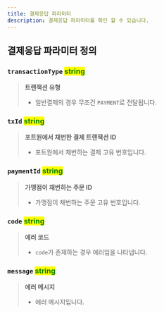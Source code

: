 ```yaml
---
title: 결제응답 파라미터
description: 결제응답 파라미터를 확인 할 수 있습니다.
---
```




## 결제응답 파라미터 정의

### **`transactionType`** <mark style="color:green;">**string**</mark>

> **트랜잭션 유형**
>
> * 일반결제의 경우 무조건 `PAYMENT`로 전달됩니다.

### **`txId`** <mark style="color:green;">**string**</mark>

> **포트원에서 채번한 결제 트랜잭션 ID**
>
> * 포트원에서 채번하는 결제 고유 번호입니다.

### **`paymentId`** <mark style="color:green;">**string**</mark>

> **가맹점이 채번하는 주문 ID**
>
> * 가맹점이 채번하는 주문 고유 번호입니다.

### **`code`** <mark style="color:green;">**string**</mark>

> **에러 코드**
>
> * `code`가 존재하는 경우 에러임을 나타냅니다.

### **`message`** <mark style="color:green;">**string**</mark>

> **에러 메시지**
>
> * 에러 메시지입니다.
